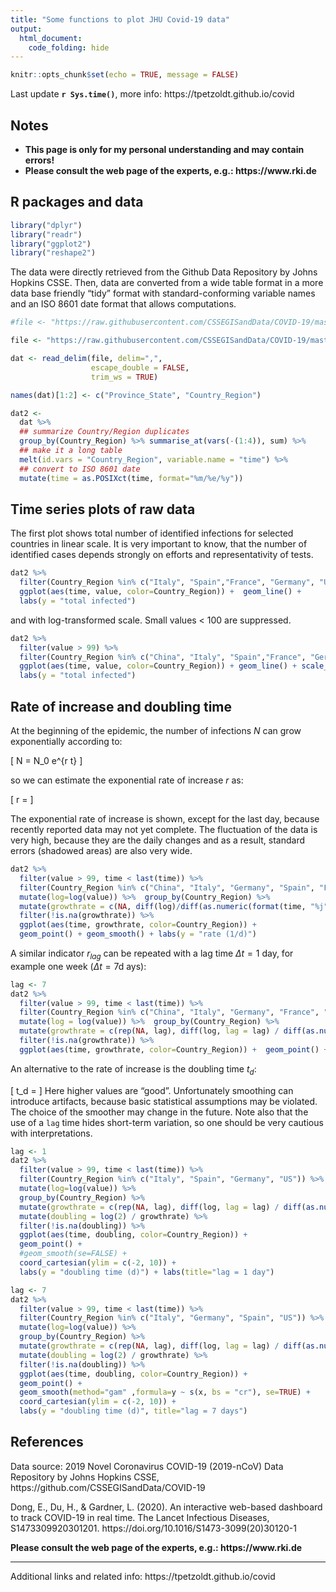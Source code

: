 ---
title: "Some functions to plot JHU Covid-19 data"
output: 
  html_document:
    code_folding: hide
---

```{r setup, include=FALSE}
knitr::opts_chunk$set(echo = TRUE, message = FALSE)
```

Last update  **`r Sys.time()`**, more info: https://tpetzoldt.github.io/covid

## Notes

* **This page is only for my personal understanding and may contain errors!**
* **Please consult the web page of the experts, e.g.: https://www.rki.de **


## R packages and data

```{r}
library("dplyr")
library("readr")
library("ggplot2")
library("reshape2")
```


The data were directly retrieved from the Github Data Repository by Johns 
Hopkins CSSE. Then, data are converted from a wide table format 
in a more data base friendly "tidy" format with standard-conforming variable names
and an ISO 8601 date format that allows computations.

```{r}
#file <- "https://raw.githubusercontent.com/CSSEGISandData/COVID-19/master/csse_covid_19_data/csse_covid_19_time_series/time_series_19-covid-Confirmed.csv"

file <- "https://raw.githubusercontent.com/CSSEGISandData/COVID-19/master/csse_covid_19_data/csse_covid_19_time_series/time_series_covid19_confirmed_global.csv"

dat <- read_delim(file, delim=",",
                  escape_double = FALSE,
                  trim_ws = TRUE)

names(dat)[1:2] <- c("Province_State", "Country_Region")

dat2 <-
  dat %>%
  ## summarize Country/Region duplicates
  group_by(Country_Region) %>% summarise_at(vars(-(1:4)), sum) %>%
  ## make it a long table
  melt(id.vars = "Country_Region", variable.name = "time") %>%
  ## convert to ISO 8601 date
  mutate(time = as.POSIXct(time, format="%m/%e/%y"))
```

## Time series plots of raw data

The first plot shows total number of identified infections for selected countries in linear scale. It is very important to know, that the number of identified cases depends strongly on efforts and representativity of tests. 

```{r}
dat2 %>%
  filter(Country_Region %in% c("Italy", "Spain","France", "Germany", "US"), !is.na(value)) %>%
  ggplot(aes(time, value, color=Country_Region)) +  geom_line() +
  labs(y = "total infected")
```

and with log-transformed scale. Small values < 100 are suppressed.

```{r}
dat2 %>%
  filter(value > 99) %>%
  filter(Country_Region %in% c("China", "Italy", "Spain","France", "Germany", "US", "Korea, South")) %>%
  ggplot(aes(time, value, color=Country_Region)) + geom_line() + scale_y_log10() +
  labs(y = "total infected")
```

## Rate of increase and doubling time

At the beginning of the epidemic, the number of infections $N$ can grow exponentially 
according to:

\[
N = N_0 \cdot e^{r \cdot t}
\]

so we can estimate the exponential rate of increase $r$ as:

\[
r = \frac{\log{N_{t}}-log(N_{t-\Delta t})}{\Delta t}
\]

The exponential rate of increase is shown, except for the last day, 
because recently reported data may not yet complete. The fluctuation of the data 
is very high, because they are the daily changes and as a result, standard errors 
(shadowed areas) are also very wide.

```{r}
dat2 %>%
  filter(value > 99, time < last(time)) %>%
  filter(Country_Region %in% c("China", "Italy", "Germany", "Spain", "France", "US", "Korea, South")) %>%
  mutate(log=log(value)) %>%  group_by(Country_Region) %>%
  mutate(growthrate = c(NA, diff(log)/diff(as.numeric(format(time, "%j"))))) %>%
  filter(!is.na(growthrate)) %>%
  ggplot(aes(time, growthrate, color=Country_Region)) +
  geom_point() + geom_smooth() + labs(y = "rate (1/d)")
```

A similar indicator $r_{lag}$ can be repeated with a lag time $\Delta t = 1$ day, for example 
one week ($\Delta t = 7$d ays):

```{r}
lag <- 7
dat2 %>%
  filter(value > 99, time < last(time)) %>%
  filter(Country_Region %in% c("China", "Italy", "Germany", "France", "Spain", "US", "Korea, South")) %>%
  mutate(log = log(value)) %>%  group_by(Country_Region) %>%
  mutate(growthrate = c(rep(NA, lag), diff(log, lag = lag) / diff(as.numeric(format(time, "%j")), lag=lag))) %>%
  filter(!is.na(growthrate)) %>%
  ggplot(aes(time, growthrate, color=Country_Region)) +  geom_point() + geom_smooth() +  labs(y = "rate (1/d)")
```

An alternative to the rate of increase is the doubling time $t_d$:

\[
t_d = \frac{\ln(2)}{r}
\]
Here higher values 
are "good". Unfortunately smoothing can introduce artifacts, because basic statistical assumptions may be
violated. The choice of the smoother may change in the future. Note also that the
use of a ```lag``` time hides short-term variation, so one should be very cautious
with interpretations. 

```{r}
lag <- 1
dat2 %>%
  filter(value > 99, time < last(time)) %>%
  filter(Country_Region %in% c("Italy", "Spain", "Germany", "US")) %>%
  mutate(log=log(value)) %>%
  group_by(Country_Region) %>%
  mutate(growthrate = c(rep(NA, lag), diff(log, lag = lag) / diff(as.numeric(format(time, "%j")), lag=lag))) %>%
  mutate(doubling = log(2) / growthrate) %>%
  filter(!is.na(doubling)) %>%
  ggplot(aes(time, doubling, color=Country_Region)) +
  geom_point() +
  #geom_smooth(se=FALSE) +
  coord_cartesian(ylim = c(-2, 10)) +
  labs(y = "doubling time (d)") + labs(title="lag = 1 day")
```

```{r}
lag <- 7
dat2 %>%
  filter(value > 99, time < last(time)) %>%
  filter(Country_Region %in% c("Italy", "Germany", "Spain", "US")) %>%
  mutate(log=log(value)) %>%
  group_by(Country_Region) %>%
  mutate(growthrate = c(rep(NA, lag), diff(log, lag = lag) / diff(as.numeric(format(time, "%j")), lag=lag))) %>%
  mutate(doubling = log(2) / growthrate) %>%
  filter(!is.na(doubling)) %>%
  ggplot(aes(time, doubling, color=Country_Region)) +
  geom_point() +
  geom_smooth(method="gam" ,formula=y ~ s(x, bs = "cr"), se=TRUE) +
  coord_cartesian(ylim = c(-2, 10)) +
  labs(y = "doubling time (d)", title="lag = 7 days")
```


## References

Data source: 2019 Novel Coronavirus COVID-19 (2019-nCoV) Data Repository by Johns Hopkins CSSE,  https://github.com/CSSEGISandData/COVID-19


Dong, E., Du, H., & Gardner, L. (2020). An interactive web-based dashboard to 
track COVID-19 in real time. The Lancet Infectious Diseases, S1473309920301201.
https://doi.org/10.1016/S1473-3099(20)30120-1

**Please consult the web page of the experts, e.g.: https://www.rki.de **

----

Additional links and related info: https://tpetzoldt.github.io/covid
